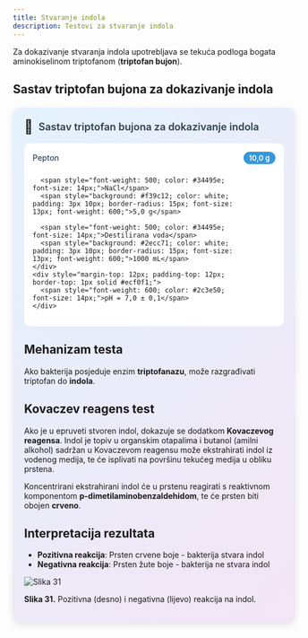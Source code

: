```yaml
---
title: Stvaranje indola
description: Testovi za stvaranje indola
---
```


Za dokazivanje stvaranja indola upotrebljava se tekuća podloga bogata aminokiselinom triptofanom (**triptofan bujon**).

## Sastav triptofan bujona za dokazivanje indola

<div style="max-width: 520px; background: linear-gradient(135deg, #e3f2fd 0%, #f3e5f5 100%); border-radius: 15px; padding: 20px; box-shadow: 0 4px 12px rgba(0,0,0,0.1); margin: 20px auto;">
  <div style="display: flex; align-items: center; margin-bottom: 15px;">
    <span style="font-size: 24px; margin-right: 10px;">🧪</span>
    <h3 style="margin: 0; color: #2c3e50; font-weight: 600; font-size: 18px;">Sastav triptofan bujona za dokazivanje indola</h3>
  </div>
  <div style="background: white; border-radius: 10px; padding: 15px;">
    <div style="display: grid; grid-template-columns: minmax(0, 1fr) auto; gap: 8px 15px; align-items: center;">
      <span style="font-weight: 500; color: #34495e; font-size: 14px;">Pepton</span>
      <span style="background: #3498db; color: white; padding: 3px 10px; border-radius: 15px; font-size: 13px; font-weight: 600;">10,0 g</span>
      
      <span style="font-weight: 500; color: #34495e; font-size: 14px;">NaCl</span>
      <span style="background: #f39c12; color: white; padding: 3px 10px; border-radius: 15px; font-size: 13px; font-weight: 600;">5,0 g</span>
      
      <span style="font-weight: 500; color: #34495e; font-size: 14px;">Destilirana voda</span>
      <span style="background: #2ecc71; color: white; padding: 3px 10px; border-radius: 15px; font-size: 13px; font-weight: 600;">1000 mL</span>
    </div>
    <div style="margin-top: 12px; padding-top: 12px; border-top: 1px solid #ecf0f1;">
      <span style="font-weight: 600; color: #2c3e50; font-size: 14px;">pH = 7,0 ± 0,1</span>
    </div>
  </div>
</div>

## Mehanizam testa

Ako bakterija posjeduje enzim **triptofanazu**, može razgrađivati triptofan do **indola**. 

## Kovaczev reagens test

Ako je u epruveti stvoren indol, dokazuje se dodatkom **Kovaczevog reagensa**. Indol je topiv u organskim otapalima i butanol (amilni alkohol) sadržan u Kovaczevom reagensu može ekstrahirati indol iz vodenog medija, te će isplivati na površinu tekućeg medija u obliku prstena. 

Koncentrirani ekstrahirani indol će u prstenu reagirati s reaktivnom komponentom **p-dimetilaminobenzaldehidom**, te će prsten biti obojen **crveno**. 

## Interpretacija rezultata

- **Pozitivna reakcija**: Prsten crvene boje - bakterija stvara indol
- **Negativna reakcija**: Prsten žute boje - bakterija ne stvara indol

![Slika 31](/Images/slika31.jpg)

**Slika 31.** Pozitivna (desno) i negativna (lijevo) reakcija na indol.